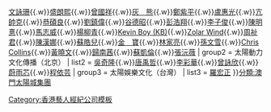 {{Navbox
| name = 太陽娛樂文化
| title = [[太陽娛樂文化]]
| titlestyle = background:gold;color:#1E90FF;
| groupstyle = background:gold;
| navbar = 
| style  = width:100%
| group1 = 太陽娛樂文化
| list1  = [[劉浩龍]]{{.w}}[[文詠珊]]{{.w}}[[盛朗熙]]{{.w}}[[曾國祥]]{{.w}}[[蘇偉泉|灰　熊]]{{.w}}[[鄭紫平]]{{.w}}[[盧惠光]]{{.w}}[[亢帥克]]{{.w}}[[恭碩良]]{{.w}}[[劉鎮偉]]{{.w}}[[谷德昭]]{{.w}}[[彭浩翔]]{{.w}}[[李子俊]]{{.w}}[[陳明憙]]{{.w}}[[馬志威]]{{.w}}[[楊柳青]]{{.w}}[[李健宏|Kevin Boy (KB)]]{{.w}}[[Zolar Wind]]{{.w}}[[周祉君]]{{.w}}[[陳漢娜]]{{.w}}[[蘇皓兒]]{{.w}}[[金寶 (足球運動員)|金　寶]]{{.w}}[[林家亮]]{{.w}}[[孫文雪]]{{.w}}[[Chris Collins]]{{.w}}[[黃曉文]]{{.w}}[[歸南茜]]{{.w}}[[蘇凱倫]]{{.w}}[[張沅薇]]
| group2 = 太陽動力文化傳播（北京）
| list2  = [[吳奇隆]]{{.w}}[[唐禹哲]]{{.w}}[[李彩華]]{{.w}}[[曾詠欣]]{{.w}}[[蔚雨芯]]{{.w}}[[程依芸]]
| group3 = 太陽娛樂文化（台灣）
| list3  = [[宏正|羅宏正]]
}}<noinclude>[[Category:香港藝人經紀公司模板]][[分類:澳門太陽城集團]]</noinclude>